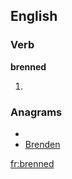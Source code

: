 ==English==

===Verb===
'''brenned'''

# {{present participle of|[[bren]]}}

===Anagrams===
* {{alphagram|bdeennr}}
* [[Brenden#English|Brenden]]

[[fr:brenned]]